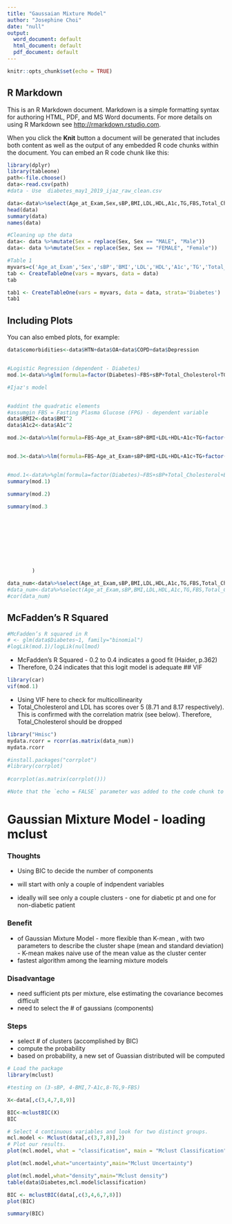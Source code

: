 ```yaml
---
title: "Gaussaian Mixture Model"
author: "Josephine Choi"
date: "null"
output:
  word_document: default
  html_document: default
  pdf_document: default
---
```


```r
knitr::opts_chunk$set(echo = TRUE)
```

## R Markdown

This is an R Markdown document. Markdown is a simple formatting syntax for authoring HTML, PDF, and MS Word documents. For more details on using R Markdown see <http://rmarkdown.rstudio.com>.

When you click the **Knit** button a document will be generated that includes both content as well as the output of any embedded R code chunks within the document. You can embed an R code chunk like this:

```r

library(dplyr)
library(tableone)
path<-file.choose()
data<-read.csv(path)
#data - Use  diabetes_may1_2019_ijaz_raw_clean.csv
```

```r




data<-data%>%select(Age_at_Exam,Sex,sBP,BMI,LDL,HDL,A1c,TG,FBS,Total_Cholesterol,Diabetes,Depression,HTN,OA,COPD)
head(data)
summary(data)
names(data)

#Cleaning up the data 
data<- data %>%mutate(Sex = replace(Sex, Sex == "MALE", "Male"))
data<- data %>%mutate(Sex = replace(Sex, Sex == "FEMALE", "Female"))

```

```r

#Table 1 
myvars=c('Age_at_Exam','Sex','sBP','BMI','LDL','HDL','A1c','TG','Total_Cholesterol','Diabetes','HTN','OA','CoPD','FBS')
tab <- CreateTableOne(vars = myvars, data = data)
tab

tab1 <- CreateTableOne(vars = myvars, data = data, strata='Diabetes')
tab1
```

## Including Plots

You can also embed plots, for example:

```r
data$comorbidities<-data$HTN+data$OA+data$COPD+data$Depression


#Logistic Regression (dependent - Diabetes)
mod.1<-data%>%glm(formula=factor(Diabetes)~FBS+sBP+Total_Cholesterol+TG+BMI+LDL+HDL+Age_at_Exam,family=binomial)

#Ijaz's model


#addint the quadratic elements 
#assumgin FBS = Fasting Plasma Glucose (FPG) - dependent variable 
data$BMI2<-data$BMI^2
data$A1c2<-data$A1c^2

mod.2<-data%>%lm(formula=FBS~Age_at_Exam+sBP+BMI+LDL+HDL+A1c+TG+factor(Diabetes)+OA+factor(Sex)+BMI2+BMI*OA+A1c2)


mod.3<-data%>%lm(formula=FBS~Age_at_Exam+sBP+BMI+LDL+HDL+A1c+TG+factor(Diabetes)+OA+factor(Sex))


#mod.1<-data%>%glm(formula=factor(Diabetes)~FBS+sBP+Total_Cholesterol+BMI+LDL+HDL+Age_at_Exam+factor(Sex),family=binomial)
summary(mod.1)

summary(mod.2)

summary(mod.3
        
        
        
        
        
        
        
        
        
        )
```
```r
data_num<-data%>%select(Age_at_Exam,sBP,BMI,LDL,HDL,A1c,TG,FBS,Total_Cholesterol,Diabetes,comorbidities,OA)
#data_num<-data%>%select(Age_at_Exam,sBP,BMI,LDL,HDL,A1c,TG,FBS,Total_Cholesterol)
#cor(data_num)
```

## McFadden's R Squared 
```r

#McFadden’s R squared in R
# <- glm(data$Diabetes~1, family="binomial")
#logLik(mod.1)/logLik(nullmod)

```
- McFadden's R Squared - 0.2 to 0.4 indicates a good fit (Haider, p.362)
- Therefore, 0.24 indicates that this logit model is adequate
## VIF 
```r
library(car)
vif(mod.1)
```

- Using VIF here to check for multicollinearity 
- Total_Cholesterol and LDL has scores over 5 (8.71 and 8.17 respectively). This is confirmed with the correlation matrix (see below).  Therefore, Total_Cholesterol should be dropped


```r
library("Hmisc")
mydata.rcorr = rcorr(as.matrix(data_num))
mydata.rcorr

#install.packages("corrplot")
#library(corrplot)
	
#corrplot(as.matrix(corrplot()))

#Note that the `echo = FALSE` parameter was added to the code chunk to prevent printing of the R code that generated the plot.


```

# Gaussian Mixture Model  - loading mclust 


### Thoughts 
- Using BIC to decide the number of  components 

* will start with only a couple of indpendent variables 
* ideally will see only a couple clusters - one for diabetic pt and one for non-diabetic patient 

### Benefit 
- of Gaussian Mixture Model - more flexible than K-mean , with two parameters to describe the cluster shape (mean and standard deviation) - K-mean makes naive use of the mean value as the cluster center
- fastest algorithm among the learning mixture models 


### Disadvantage 
- need sufficient pts per mixture, else estimating the covariance becomes difficult
- need to select the # of gaussians (components)

### Steps 
- select # of clusters (accomplished by BIC)
- compute the probability
-  based on probability, a new set of Guassian distributed will be computed 
```r


# Load the package
library(mclust)

#testing on (3-sBP, 4-BMI,7-A1c,8-TG,9-FBS)

X<-data[,c(3,4,7,8,9)]

BIC<-mclustBIC(X)
BIC

```

```r

# Select 4 continuous variables and look for two distinct groups.
mcl.model <- Mclust(data[,c(3,7,8)],2)
# Plot our results.
plot(mcl.model, what = "classification", main = "Mclust Classification")

plot(mcl.model,what="uncertainty",main="Mclust Uncertainty")

plot(mcl.model,what="density",main="Mclust density")
table(data$Diabetes,mcl.model$classification)


```
```r

BIC <- mclustBIC(data[,c(3,4,6,7,8)])
plot(BIC)
```
```r

summary(BIC)
```